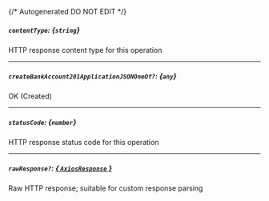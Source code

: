 {/* Autogenerated DO NOT EDIT  */}
##### `contentType`: *{`string`}*
HTTP response content type for this operation

---
##### `createBankAccount201ApplicationJSONOneOf?`: *{`any`}*
OK (Created)

---
##### `statusCode`: *{`number`}*
HTTP response status code for this operation

---
##### `rawResponse?`: [*{ `AxiosResponse` }*](https://axios-http.com/docs/res_schema)
Raw HTTP response; suitable for custom response parsing


